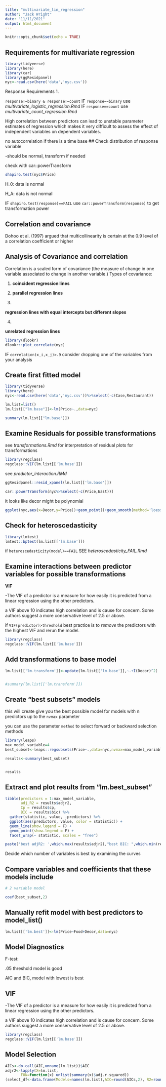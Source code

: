 ```yaml
---
title: "multivariate_lin_regression"
author: "Jack Wright"
date: "11/11/2021"
output: html_document
---
```


```r
knitr::opts_chunk$set(echo = TRUE)
```


## Requirements for multivariate regression

```r
library(tidyverse)
library(here)
library(car)
library(ggResidpanel)
nyc<-read.csv(here('data','nyc.csv'))
```

Response Requirements
1.

`response!=binary & response!=count`
   IF `response==binary`
    use *multivariate_logistic_regression.Rmd*
   IF `response==count`
    use *multivariate_count_regression.Rmd*



High correlation between predictors can lead to unstable parameter estimates of regression which makes it very difficult to assess the effect of independent variables on dependent variables. 


no autocorrelation if there is a time base
## Check distribution of response variable

-should be normal, transform if needed

check with car::powerTransform

```r
shapiro.test(nyc$Price)
```
H_0: data is normal

H_A: data is not normal

IF
`shapiro.test(response)==FAIL`
  use `car::powerTransform(response)` to get transformation power

## Correlation and covariance

Dohoo et al. (1997) argued that multicollinearity is certain at the 0.9 level of a correlation coefficient or higher


## Analysis of Covariance and correlation

Correlation is a scaled form of covariance (the measure of change in one variable associated to change in another variable.)
Types of covariance:

1.
**coincident regression lines**

2.
**parallel regression lines**

3.

**regression lines with equal intercepts but different slopes**

4.

**unrelated regression lines**

```r
library(dlookr)
dlookr::plot_correlate(nyc)
```
IF `correlation(x_i,x_j)>.9`
  consider dropping one of the variables from your analysis
  


## Create first fitted model

```r
library(tidyverse)
library(here)
nyc<-read.csv(here('data','nyc.csv'))%>%select(-c(Case,Restaurant))
```


```r
lm.list=list()
lm.list[["lm.base"]]<-lm(Price~.,data=nyc)
```

```r
summary(lm.list[["lm.base"]])
```
## Examine Residuals for possible transformations

see *transformations.Rmd* for interpretation of residual plots for transformations

```r
library(regclass)
regclass::VIF(lm.list[['lm.base']])

```

see *predictor_interaction.RMd* 
```r
ggResidpanel::resid_xpanel(lm.list[['lm.base']])

car::powerTransform(nyc%>%select(-c(Price,East)))
```
it looks like decor might be polynomial

```r
ggplot(nyc,aes(x=Decor,y=Price))+geom_point()+geom_smooth(method='loess',se=FALSE,color='blue')+geom_smooth(method='lm',color='red')
```
## Check for heteroscedasticity

```r
library(lmtest)
lmtest::bptest(lm.list[['lm.base']])
```
if `heteroscedasticity(model)==FAIL`
  SEE *heteroscedasticity_FAIL.Rmd*


## Examine interactions between predictor variables for possible transformations

**VIF**


-The VIF of a predictor is a measure for how easily it is predicted from a linear regression using the other predictors. 

a VIF above 10 indicates high correlation and is cause for concern. Some authors suggest a more conservative level of 2.5 or above. 

if `VIF(predictor)>threshold`
  best practice is to *remove* the predictors with the highest VIF and rerun the model. 


```r
library(regclass)
regclass::VIF(lm.list[['lm.base']])
```


## Add transformations to base model

```r

lm.list[['lm.transform']]<-update(lm.list[['lm.base']],~.+I(Decor)^2)


#summary(lm.list[['lm.transform']])
```




## Create "best subsets" models

this will create give you the best possible model for models with n predictors up to the `nvmax` parameter

you can use the parameter `method` to select forward or backward selection methods

```r
library(leaps)
max_model_variable=4
best_subset<-leaps::regsubsets(Price~.,data=nyc,nvmax=max_model_variable)

results<-summary(best_subset)


results
```

## Extract and plot results from "lm.best_subset"

```r
tibble(predictors = 1:max_model_variable,
       adj_R2 = results$adjr2,
       Cp = results$cp,
       BIC = results$bic) %>%
  gather(statistic, value, -predictors) %>%
  ggplot(aes(predictors, value, color = statistic)) +
  geom_line(show.legend = F) +
  geom_point(show.legend = F) +
  facet_wrap(~ statistic, scales = "free")
```

```r
paste('best adjR2: ',which.max(results$adjr2),"best BIC: ",which.min(results$bic),"best Cp: ",which.min(results$bic))
```
Decide which number of variables is best by examining the curves

## Compare variables and coefficients that these models include

```r
# 2 variable model

coef(best_subset,2)
```
## Manually refit model with best predictors to model_list()

```r
lm.list[['lm.best']]<-lm(Price~Food+Decor,data=nyc)
```



## Model Diagnostics

F-test:

.05 threshold model is good

AIC and BIC, model with lowest is best





## VIF

-The VIF of a predictor is a measure for how easily it is predicted from a linear regression using the other predictors. 

a VIF above 10 indicates high correlation and is cause for concern. Some authors suggest a more conservative level of 2.5 or above. 
```r
library(regclass)
regclass::VIF(lm.list[['lm.base']])
```


## Model Selection
```r
AICs<-do.call(AIC,unname(lm.list))$AIC
adjr2<-lapply(X=lm.list,
       FUN=function(x) unlist(summary(x)$adj.r.squared))
(select_df<-data.frame(Models=names(lm.list),AIC=round(AICs,2), R2=round(unlist(unname(adjr2)),2)))

```

